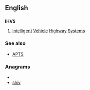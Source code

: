 ==English==

==={{initialism}}===
'''IHVS'''

# {{transportation}} [[intelligent|Intelligent]] [[vehicle|Vehicle]] [[highway|Highway]] [[systems|Systems]]

===See also===
*[[APTS]]

===Anagrams===
* {{alphagram|hisv}}
* [[shiv#English|shiv]]
